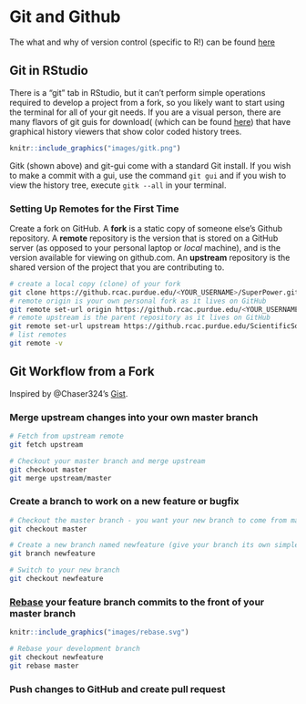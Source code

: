 # Git and Github {#git}

The what and why of version control (specific to R!) can be found [here](https://happygitwithr.com/)


## Git in RStudio

There is a "git" tab in RStudio, but it can't perform simple operations required to develop a project from a fork, so you likely want to start using the terminal for all of your git needs. If you are a visual person,  there are many flavors of git guis for download( (which can be found [here](https://git-scm.com/downloads/guis)) that have graphical history viewers that show color coded history trees. 

```r
knitr::include_graphics("images/gitk.png")
```

Gitk (shown above) and git-gui come with a standard Git install. If you wish to make a commit with a gui, use the command `git gui` and if you wish to view the history tree, execute `gitk --all` in your terminal.


### Setting Up Remotes for the First Time
Create a fork on GitHub. A **fork** is a static copy of someone else's Github repository. A **remote** repository is the version that is stored on a GitHub server (as opposed to your personal laptop or *local* machine), and is the version available for viewing on github.com. An **upstream** repository is the shared version of the project that you are contributing to.

```bash
# create a local copy (clone) of your fork
git clone https://github.rcac.purdue.edu/<YOUR_USERNAME>/SuperPower.git
# remote origin is your own personal fork as it lives on GitHub
git remote set-url origin https://github.rcac.purdue.edu/<YOUR_USERNAME>/SuperPower.git
# remote upstream is the parent repository as it lives on GitHub
git remote set-url upstream https://github.rcac.purdue.edu/ScientificSolutions/SuperPower.git
# list remotes
git remote -v

```

## Git Workflow from a Fork

Inspired by \@Chaser324's [Gist](https://gist.github.com/Chaser324/ce0505fbed06b947d962).

### Merge upstream changes into your own master branch
```bash
# Fetch from upstream remote
git fetch upstream

# Checkout your master branch and merge upstream
git checkout master
git merge upstream/master
```

### Create a branch to work on a new feature or bugfix
```bash
# Checkout the master branch - you want your new branch to come from master
git checkout master

# Create a new branch named newfeature (give your branch its own simple informative name)
git branch newfeature

# Switch to your new branch
git checkout newfeature
```

### [Rebase](https://www.atlassian.com/git/tutorials/rewriting-history/git-rebase) your feature branch commits to the front of your master branch

```r
knitr::include_graphics("images/rebase.svg")
```

```bash
# Rebase your development branch
git checkout newfeature
git rebase master
```

### Push changes to GitHub and create pull request





